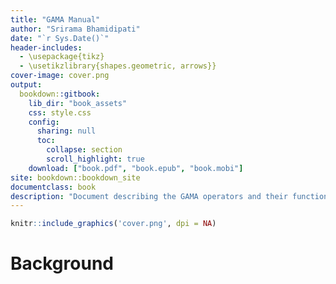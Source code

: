 ```yaml
---
title: "GAMA Manual"
author: "Srirama Bhamidipati"
date: "`r Sys.Date()`"
header-includes:
  - \usepackage{tikz}
  - \usetikzlibrary{shapes.geometric, arrows}}
cover-image: cover.png
output: 
  bookdown::gitbook:
    lib_dir: "book_assets"
    css: style.css
    config:
      sharing: null
      toc:
        collapse: section
        scroll_highlight: true
    download: ["book.pdf", "book.epub", "book.mobi"]
site: bookdown::bookdown_site
documentclass: book
description: "Document describing the GAMA operators and their functions."
---
```


```r
knitr::include_graphics('cover.png', dpi = NA)
```

# Background {-}
